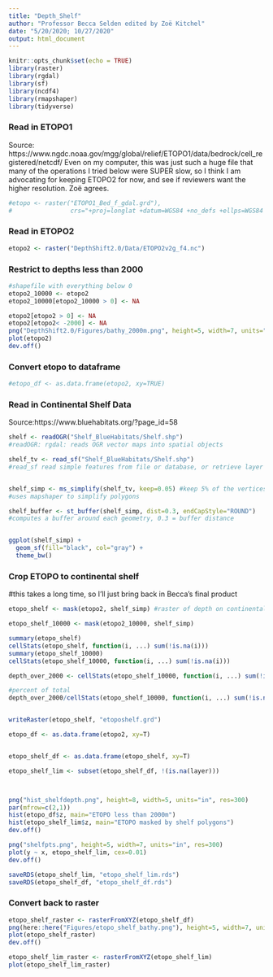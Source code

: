 ```yaml
---
title: "Depth_Shelf"
author: "Professor Becca Selden edited by Zoë Kitchel"
date: "5/20/2020; 10/27/2020"
output: html_document
---
```


```r
knitr::opts_chunk$set(echo = TRUE)
library(raster)
library(rgdal)
library(sf)
library(ncdf4)
library(rmapshaper)
library(tidyverse)
```

### Read in ETOPO1
Source: https://www.ngdc.noaa.gov/mgg/global/relief/ETOPO1/data/bedrock/cell_registered/netcdf/
Even on my computer, this was just such a huge file that many of the operations I tried below were SUPER slow, so I think I am advocating for keeping ETOPO2 for now, and see if reviewers want the higher resolution. Zoë agrees.
```r
#etopo <- raster("ETOPO1_Bed_f_gdal.grd"), 
#                crs="+proj=longlat +datum=WGS84 +no_defs +ellps=WGS84 +towgs84=0,0,0 ")

```

### Read in ETOPO2
```r
etopo2 <- raster("DepthShift2.0/Data/ETOPO2v2g_f4.nc")
```

### Restrict to depths less than 2000
```r
#shapefile with everything below 0
etopo2_10000 <- etopo2
etopo2_10000[etopo2_10000 > 0] <- NA

etopo2[etopo2 > 0] <- NA
etopo2[etopo2< -2000] <- NA
png("DepthShift2.0/Figures/bathy_2000m.png", height=5, width=7, units="in", res=300)
plot(etopo2)
dev.off()


```

### Convert etopo to dataframe
```r
#etopo_df <- as.data.frame(etopo2, xy=TRUE)
```

### Read in Continental Shelf Data
Source:https://www.bluehabitats.org/?page_id=58
```r
shelf <- readOGR("Shelf_BlueHabitats/Shelf.shp")
#readOGR: rgdal: reads OGR vector maps into spatial objects

shelf_tv <- read_sf("Shelf_BlueHabitats/Shelf.shp")
#read_sf read simple features from file or database, or retrieve layer names and their geometry types (essentially metadata)


shelf_simp <- ms_simplify(shelf_tv, keep=0.05) #keep 5% of the vertices
#uses mapshaper to simplify polygons

shelf_buffer <- st_buffer(shelf_simp, dist=0.3, endCapStyle="ROUND")
#computes a buffer around each geometry, 0.3 = buffer distance


ggplot(shelf_simp) + 
  geom_sf(fill="black", col="gray") +
  theme_bw()
```



### Crop ETOPO to continental shelf
#this takes a long time, so I'll just bring back in Becca's final product
```r
etopo_shelf <- mask(etopo2, shelf_simp) #raster of depth on continental shelf

etopo_shelf_10000 <- mask(etopo2_10000, shelf_simp)

summary(etopo_shelf)
cellStats(etopo_shelf, function(i, ...) sum(!is.na(i)))
summary(etopo_shelf_10000)
cellStats(etopo_shelf_10000, function(i, ...) sum(!is.na(i)))

depth_over_2000 <- cellStats(etopo_shelf_10000, function(i, ...) sum(!is.na(i)))-cellStats(etopo_shelf, function(i, ...) sum(!is.na(i))) #number of cells in shelf shape file that have depths >2000

#percent of total
depth_over_2000/cellStats(etopo_shelf_10000, function(i, ...) sum(!is.na(i)))*100


writeRaster(etopo_shelf, "etoposhelf.grd")

etopo_df <- as.data.frame(etopo2, xy=T)


etopo_shelf_df <- as.data.frame(etopo_shelf, xy=T)

etopo_shelf_lim <- subset(etopo_shelf_df, !(is.na(layer)))



png("hist_shelfdepth.png", height=8, width=5, units="in", res=300)
par(mfrow=c(2,1))
hist(etopo_df$z, main="ETOPO less than 2000m")
hist(etopo_shelf_lim$z, main="ETOPO masked by shelf polygons")
dev.off()

png("shelfpts.png", height=5, width=7, units="in", res=300)
plot(y ~ x, etopo_shelf_lim, cex=0.01)
dev.off()

saveRDS(etopo_shelf_lim, "etopo_shelf_lim.rds")
saveRDS(etopo_shelf_df, "etopo_shelf_df.rds")
```

### Convert back to raster
```r

etopo_shelf_raster <- rasterFromXYZ(etopo_shelf_df)
png(here::here("Figures/etopo_shelf_bathy.png"), height=5, width=7, units="in", res=300)
plot(etopo_shelf_raster)
dev.off()

etopo_shelf_lim_raster <- rasterFromXYZ(etopo_shelf_lim)
plot(etopo_shelf_lim_raster)
```
